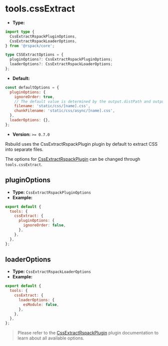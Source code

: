 # tools.cssExtract

- **Type:**

```ts
import type {
  CssExtractRspackPluginOptions,
  CssExtractRspackLoaderOptions,
} from '@rspack/core';

type CSSExtractOptions = {
  pluginOptions?: CssExtractRspackPluginOptions;
  loaderOptions?: CssExtractRspackLoaderOptions;
};
```

- **Default:**

```js
const defaultOptions = {
  pluginOptions: {
    ignoreOrder: true,
    // The default value is determined by the output.distPath and output.filename options of Rsbuild
    filename: 'static/css/[name].css',
    chunkFilename: 'static/css/async/[name].css',
  },
  loaderOptions: {},
};
```

- **Version:** `>= 0.7.0`

Rsbuild uses the CssExtractRspackPlugin plugin by default to extract CSS into separate files.

The options for [CssExtractRspackPlugin](https://rspack.rs/plugins/rspack/css-extract-rspack-plugin) can be changed through `tools.cssExtract`.

## pluginOptions

- **Type:** `CssExtractRspackPluginOptions`
- **Example:**

```js
export default {
  tools: {
    cssExtract: {
      pluginOptions: {
        ignoreOrder: false,
      },
    },
  },
};
```

## loaderOptions

- **Type:** `CssExtractRspackLoaderOptions`
- **Example:**

```js
export default {
  tools: {
    cssExtract: {
      loaderOptions: {
        esModule: false,
      },
    },
  },
};
```

> Please refer to the [CssExtractRspackPlugin](https://rspack.rs/plugins/rspack/css-extract-rspack-plugin) plugin documentation to learn about all available options.
